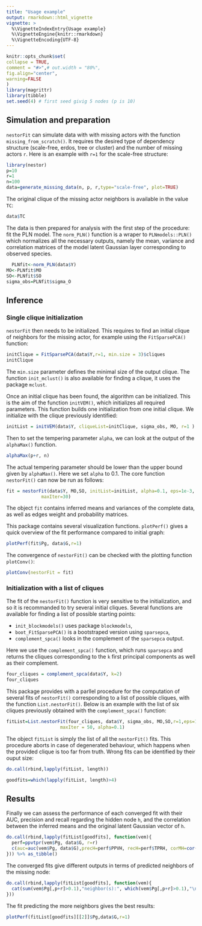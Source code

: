 ```yaml
---
title: "Usage example"
output: rmarkdown::html_vignette
vignette: >
  %\VignetteIndexEntry{Usage example}
  %\VignetteEngine{knitr::rmarkdown}
  %\VignetteEncoding{UTF-8}
---
```

  
```r
knitr::opts_chunk$set(
collapse = TRUE,
comment = "#>",# out.width = "80%",
fig.align="center",
warning=FALSE
)
library(magrittr)
library(tibble)
set.seed(4) # first seed givig 5 nodes (p is 10)
```



## Simulation and preparation

`nestorFit` can simulate data with with missing actors with the function `missing_from_scratch()`. It requires the desired type of dependency structure (scale-free, erdos, tree or cluster) and the number of missing actors `r`. Here is an example with `r=1` for the scale-free structure:
```r
library(nestor)
p=10
r=1
n=100
data=generate_missing_data(n, p, r,type="scale-free", plot=TRUE)
```
  
The original clique of the missing actor neighbors is available in the value `TC`:
```r
data$TC
```
  
  The data is then prepared for analysis with the first step of the procedure: fit the PLN model. The `norm_PLN()` function is a wraper to `PLNmodels::PLN()` which normalizes all the necessary outputs, namely the mean, variance and correlation matrices of the model latent Gaussian layer corresponding to observed species.
```r
  PLNfit<-norm_PLN(data$Y)
MO<-PLNfit$MO
SO<-PLNfit$SO
sigma_obs=PLNfit$sigma_O
```

## Inference
### Single clique initialization

`nestorFit` then needs to be initialized. This requires to find an initial clique of neighbors for the missing actor, for example using the `FitSparsePCA()` function:
```r
initClique = FitSparsePCA(data$Y,r=1, min.size = 3)$cliques
initClique
```
The `min.size` parameter defines the minimal size of the output clique. The function `init_mclust()` is also available for finding a clique, it uses the package `mclust`. 

Once an initial clique has been found, the algorithm can be initialized. This is the aim of the function `initVEM()`, which initializes all required parameters. This function builds one initialization from one initial clique. We initialize with the clique previously identified:
```r
initList = initVEM(data$Y, cliqueList=initClique, sigma_obs, MO, r=1 )
```

Then to set the tempering parameter `alpha`, we can look at the output of the `alphaMax()` function.
```r
alphaMax(p+r, n)
```

The actual tempering parameter should be lower than the upper bound given by `alphaMax()`. Here we set `alpha` to $0.1$. The core function `nestorFit()` can now be run as follows:
```r
fit = nestorFit(data$Y, MO,SO, initList=initList, alpha=0.1, eps=1e-3, 
             maxIter=30)
```
The object `fit` contains inferred means and variances of the complete data, as well as edges weight and probability matrices.

This package contains several visualization functions. `plotPerf()` gives a quick overview of the fit performance compared to initial graph:
```r
plotPerf(fit$Pg, data$G,r=1)
```

The convergence of `nestorFit()` can be checked with the plotting function `plotConv()`:
```r
plotConv(nestorFit = fit)
```

### Initialization with a list of cliques

The fit of the `nestorFit()` function is very sensitive to the initialization, and so it is recommanded to try several initial cliques. Several functions are available for finding a list of possible starting points:

* `init_blockmodels()` uses package `blockmodels`,
* `boot_FitSparsePCA()` is a bootstraped version using `sparsepca`, 
* `complement_spca()` looks in the complement of the `sparsepca` output.


Here we use the `complement_spca()` function, which runs `sparsepca` and returns the cliques corresponding to the `k` first principal components as well as their complement.
```r
four_cliques = complement_spca(data$Y, k=2) 
four_cliques
```

This package provides with a parllel procedure for the computation of several fits of `nestorFit()` corresponding to a list of possible cliques, with the function `List.nestorFit()`. Below is an example with the list of six cliques previously obtained with the `complement_spca()` function:
```r
fitList=List.nestorFit(four_cliques, data$Y, sigma_obs, MO,SO,r=1,eps=1e-3,
                    maxIter = 50, alpha=0.1)
```

The object `fitList` is simply the list of all the `nestorFit()` fits. This procedure aborts in case of degenerated behaviour, which happens when the provided clique is too far from truth. Wrong fits can be identified by their ouput size:

```r
do.call(rbind,lapply(fitList, length))
```

```r
goodfits=which(lapply(fitList, length)>4)
```

## Results
Finally we can assess the performance of each converged fit with their AUC, precision and recall regarding the hidden node `h`, and the correlation between the inferred means  and the original latent Gaussian vector of `h`.
```r
do.call(rbind,lapply(fitList[goodfits], function(vem){
  perf=ppvtpr(vem$Pg, data$G, r=r)
  c(auc=auc(vem$Pg, data$G),precH=perf$PPVH, recH=perf$TPRH, corMH=cor(vem$M[,p+r], data$UH))
})) %>% as_tibble()  
```

The converged fits give different outputs in terms of predicted neighbors of the missing node:

```r
do.call(rbind,lapply(fitList[goodfits], function(vem){
  cat(sum(vem$Pg[,p+r]>0.1),"neighbor(s):", which(vem$Pg[,p+r]>0.1),"\n")
})) 

```

The fit predicting the more neighbors gives the best results:
```r
plotPerf(fitList[goodfits][[2]]$Pg,data$G,r=1)
```

